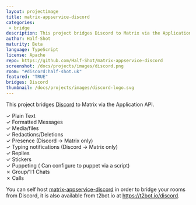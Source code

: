 ```yaml
---
layout: projectimage
title: matrix-appservice-discord
categories: 
 - bridge
description: This project bridges Discord to Matrix via the Application Service API
author: Half-Shot
maturity: Beta
language: TypeScript
license: Apache
repo: https://github.com/Half-Shot/matrix-appservice-discord
screenshot: /docs/projects/images/discord.png
room: "#discord:half-shot.uk"
featured: "TRUE"
bridges: Discord
thumbnail: /docs/projects/images/discord-logo.svg
---
```


This project bridges [Discord](https://discordapp.com) to Matrix via the Application API.

&#10003; Plain Text  
&#10003; Formatted Messages  
&#10003; Media/files  
&#10003; Redactions/Deletions  
&#10003; Presence  (Discord &#8594; Matrix only)  
&#10003; Typing notifications (Discord &#8594; Matrix only)  
&#10003; Replies  
&#10003; Stickers  
&#10003; Puppeting ( Can configure to puppet via a script)  
&#10007; Group/1:1 Chats  
&#10007; Calls

You can self host [matrix-appservice-discord](https://github.com/Half-Shot/matrix-appservice-discord) in order to bridge your rooms
from Discord, it is also available from t2bot.io at <https://t2bot.io/discord>.
